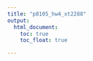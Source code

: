 ```yaml
---
title: "p8105_hw4_xt2288"
output: 
  html_document:
    toc: true
    toc_float: true

---
```








